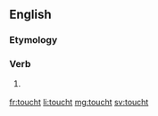 ==English==

===Etymology===
{{suffix|touch|-t}}

===Verb===
{{head|en|verb form}}

# {{context|obsolete|lang=en}} {{en-past of|touch}}

[[fr:toucht]]
[[li:toucht]]
[[mg:toucht]]
[[sv:toucht]]
